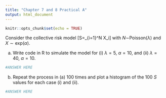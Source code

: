 ---
title: "Chapter 7 and 8 Practical A"
output: html_document
---

```{r setup, include=FALSE}
knitr::opts_chunk$set(echo = TRUE)
```

Consider the collective risk model \[S=\sum_{i=1}^N X_i\]  with $N \sim$Poisson$(\lambda)$  and $X \sim \textrm{exp}(\alpha)$.

a) Write code in R to simulate the model for (i) $\lambda = 5$, $\alpha = 10$, and (ii) $\lambda = 40$, $\alpha = 10$.

```{r}
#ANSWER HERE

```
b) Repeat the process in (a) 100 times and plot a histogram of the 100 $S$  values for each case (i) and (ii).

```{r}
#ANSWER HERE

```